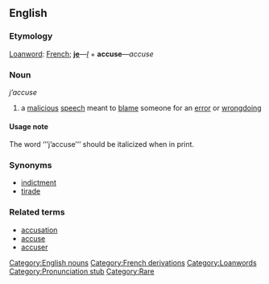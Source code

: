 ==English==
<!---Pronunciation: zha-KYOOZ--->
===Etymology===
[[Loanword]]: [[French]]; '''[[je]]'''&mdash;''[[I]]'' + '''accuse'''&mdash;''accuse''

===Noun===
''j’accuse''

# a [[malicious]] [[speech]] meant to [[blame]] someone for an [[error]] or [[wrongdoing]]

====Usage note====
The word ‘’’j’accuse’’’ should be italicized when in print.

===Synonyms===
* [[indictment]]
* [[tirade]]

===Related terms===
* [[accusation]]
* [[accuse]]
* [[accuser]]

[[Category:English nouns]]
[[Category:French derivations]]
[[Category:Loanwords]]
[[Category:Pronunciation stub]]
[[Category:Rare]]